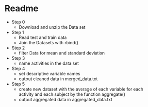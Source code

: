 # Readme
* Step 0
    * Download and unzip the Data set
* Step 1
    * Read test and train data
    * Join the Datasets with rbind()
* Step 2
    * filter Data for mean and standard deviation 
* Step 3
    * name activities in the data set
* Step 4
    * set descriptive variable names
    * output cleaned data in merged_data.txt
* Step 5
    * create new dataset with the average of each variable for each activity and each subject by the function aggregate()
    * output aggregated data in aggregated_data.txt